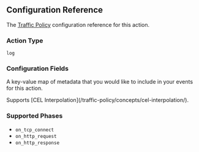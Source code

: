 
## Configuration Reference

The [Traffic Policy](/traffic-policy/) configuration
reference for this action.

### Action Type

`log`

### Configuration Fields

<Config>
	<ConfigItem title="metadata" type="map[string]any" required={true} cel={true}>
		<p>
			A key-value map of metadata that you would like to include in your events
			for this action.
		</p>
		<p>
			Supports [CEL Interpolation](/traffic-policy/concepts/cel-interpolation/).
		</p>
	</ConfigItem>
</Config>

### Supported Phases

- `on_tcp_connect`
- `on_http_request`
- `on_http_response`
